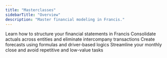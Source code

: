 ```yaml
---
title: "Masterclasses"
sidebarTitle: "Overview"
description: "Master financial modeling in Francis."
---
```


<CardGroup cols={2}>
  <Card title="Profit & Loss" icon="file-line" href="masterclasses/financial-statements/profit-loss">
    Learn how to structure your financial statements in Francis
  </Card>

  <Card title="Consolidation" icon="sitemap" href="/masterclasses/consolidation/consolidation">
    Consolidate actuals across entities and eliminate intercompany transactions
  </Card>

  <Card title="Forecasting" icon="chart-line-up-down" href="/masterclasses/forecasting/methods">
    Create forecasts using formulas and driver-based logics
  </Card>

  <Card title="Monthly close" icon="calendar-check" href="/masterclasses/monthly-close/monthly-close">
    Streamline your monthly close and avoid repetitive and low-value tasks
  </Card>
</CardGroup>